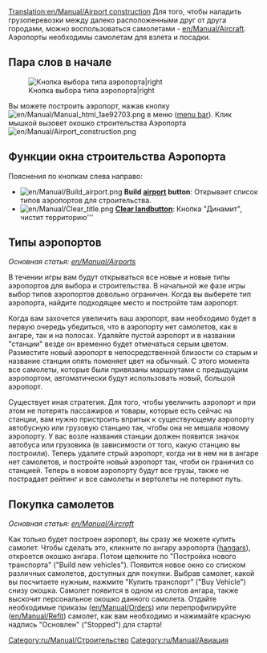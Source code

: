 [[Translation:en/Manual/Airport construction]]
{{ru/Перевод|en/Manual/Airport construction|90}}
{{ru/Manual/Оглавление}}
Для того, чтобы наладить грузоперевозки между далеко расположенными друг от друга городами, можно воспользоваться самолетами - [[en/Manual/Aircraft]]. Аэропорты необходимы самолетам для взлета и посадки.

==Пара слов в начале==

[[File:en/Manual/Airport-selection1.png|none|frame|Кнопка выбора типа аэропорта|right]]

Вы можете построить аэропорт, нажав кнопку [[File:en/Manual/Manual html 1ae92703.png]] в меню ([[en/Manual/Game interface|menu bar]]). Клик мышкой вызовет окошко строительства Аэропорта [[File:en/Manual/Airport construction.png|frame|none]]

==Функции окна строительства Аэропорта==

Пояснения по кнопкам слева направо:

* [[File:en/Manual/Build airport.png]] '''Build [[en/Manual/Airports|airport]] button''': Открывает список типов аэропортов для строительства.
* [[File:en/Manual/Clear title.png]] '''[[en/Manual/Landscaping|Clear land]]button''': Кнопка "Динамит", чистит территорию'''

==Типы аэропортов==

''Основная статья: [[en/Manual/Airports]]''

В течении игры вам будут открываться все новые и новые типы аэропортов для выбора и строительства. В начальной же фазе игры выбор типов аэропортов довольно ограничен. Когда вы выберете тип аэропорта, найдите подходящее место и постройте там аэропорт.

Когда вам захочется увеличить ваш аэропорт, вам необходимо будет в первую очередь убедиться, что в аэропорту нет самолетов, как в ангаре, так и на полосах. Удаляйте пустой аэропорт и в названии "станции" везде он временно будет отмечаться серым цветом. Разместите новый аэропорт в непосредственной близости со старым и название станции опять поменяет цвет на обычный. С этого момента все самолеты, которые были привязаны маршрутами с предыдущим аэропортом, автоматически будут использовать новый, большой аэропорт.

Существует иная стратегия. Для того, чтобы увеличить аэропорт и при этом не потерять пассажиров и товары, которые есть сейчас на станции, вам нужно пристроить впритык к существующему аэропорту автобусную или грузовую станцию так, чтобы она не мешала новому аэропорту. У вас возле названия станции должен появится значок автобуса или грузовика (в зависимости от того, какую станцию вы построили). Теперь удалите стрый аэропорт, когда ни в нем ни в ангаре нет самолетов, и постройте новый аэропорт так, чтоби он граничил со станцией. Теперь в новом аэропорту будут все грузы, также не пострадает рейтинг и все самолеты и вертолеты не потеряют путь.

==Покупка самолетов==

''Основная статья: [[en/Manual/Aircraft]]''

Как только будет построен аэропорт, вы сразу же можете купить самолет. Чтобы сделать это, кликните по ангару аэропорта ([[en/Manual/Depots|hangars]]), откроется окошко ангара. Потом щелкните по "Постройка нового транспорта" ("Build new vehicles"). Появится новое окно со списком различных самолетов, доступных для покупки. Выбрав самолет, какой вы посчитаете нужным, нажмите "Купить транспорт" ("Buy Vehicle") снизу окошка. Самолет появится в одном из слотов ангара, также выскочит персональное окошко данного самолета. Отдайте необходимые приказы ([[en/Manual/Orders]]) или перепрофилируйте ([[en/Manual/Refit]]) самолет, как вам необходимо и нажимайте красную надпись "Основлен" ("Stopped") для старта!


[[Category:ru/Manual/Строительство]]
[[Category:ru/Manual/Авиация]]